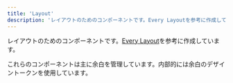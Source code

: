 ```yaml
---
title: 'Layout'
description: 'レイアウトのためのコンポーネントです。Every Layoutを参考に作成しています。'
---
```


レイアウトのためのコンポーネントです。[Every Layout](https://every-layout.dev/)を参考に作成しています。

これらのコンポーネントは主に余白を管理しています。内部的には余白のデザイントークンを使用しています。

<PageIndex basePath="/products/components/layout/"/>

